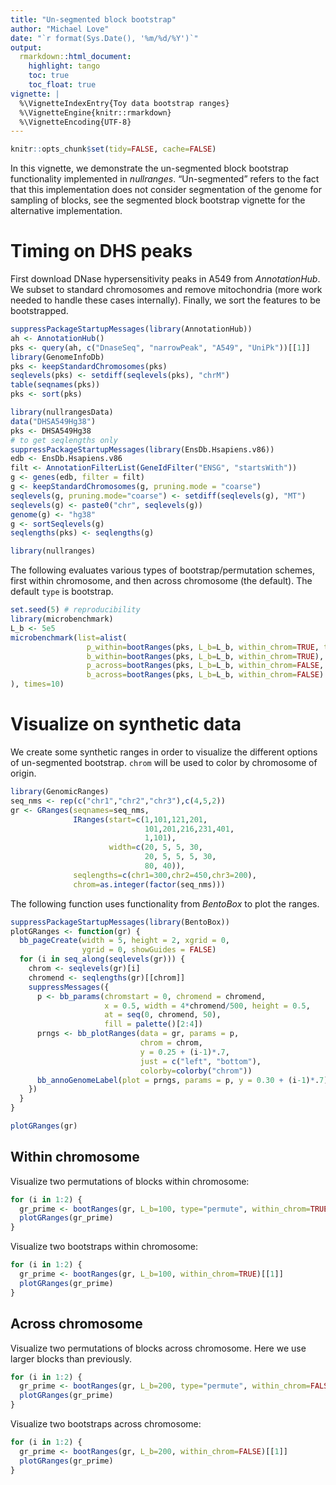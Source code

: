 ```yaml
---
title: "Un-segmented block bootstrap"
author: "Michael Love"
date: "`r format(Sys.Date(), '%m/%d/%Y')`"
output:
  rmarkdown::html_document:
    highlight: tango
    toc: true
    toc_float: true
vignette: |
  %\VignetteIndexEntry{Toy data bootstrap ranges}
  %\VignetteEngine{knitr::rmarkdown}
  %\VignetteEncoding{UTF-8}
---
```


```r
knitr::opts_chunk$set(tidy=FALSE, cache=FALSE)
```

In this vignette, we demonstrate the un-segmented block bootstrap
functionality implemented in *nullranges*. "Un-segmented" refers to
the fact that this implementation does not consider segmentation of
the genome for sampling of blocks, see the segmented block bootstrap
vignette for the alternative implementation.

# Timing on DHS peaks

First download DNase hypersensitivity peaks in A549 from
*AnnotationHub*.
We subset to standard chromosomes and remove mitochondria (more work
needed to handle these cases internally). Finally, we sort the
features to be bootstrapped.

```r
suppressPackageStartupMessages(library(AnnotationHub))
ah <- AnnotationHub()
pks <- query(ah, c("DnaseSeq", "narrowPeak", "A549", "UniPk"))[[1]]
library(GenomeInfoDb)
pks <- keepStandardChromosomes(pks)
seqlevels(pks) <- setdiff(seqlevels(pks), "chrM")
table(seqnames(pks))
pks <- sort(pks)
```

```r
library(nullrangesData)
data("DHSA549Hg38")
pks <- DHSA549Hg38
# to get seqlengths only
suppressPackageStartupMessages(library(EnsDb.Hsapiens.v86))
edb <- EnsDb.Hsapiens.v86
filt <- AnnotationFilterList(GeneIdFilter("ENSG", "startsWith"))
g <- genes(edb, filter = filt)
g <- keepStandardChromosomes(g, pruning.mode = "coarse")
seqlevels(g, pruning.mode="coarse") <- setdiff(seqlevels(g), "MT")
seqlevels(g) <- paste0("chr", seqlevels(g))
genome(g) <- "hg38"
g <- sortSeqlevels(g)
seqlengths(pks) <- seqlengths(g)
```

```r
library(nullranges)
```

The following evaluates various types of bootstrap/permutation
schemes, first within chromosome, and then across chromosome (the
default). The default `type` is bootstrap.

```r
set.seed(5) # reproducibility
library(microbenchmark)
L_b <- 5e5
microbenchmark(list=alist(
                 p_within=bootRanges(pks, L_b=L_b, within_chrom=TRUE, type="permute"),
                 b_within=bootRanges(pks, L_b=L_b, within_chrom=TRUE),
                 p_across=bootRanges(pks, L_b=L_b, within_chrom=FALSE, type="permute"),
                 b_across=bootRanges(pks, L_b=L_b, within_chrom=FALSE)
), times=10)
```

# Visualize on synthetic data

We create some synthetic ranges in order to visualize the different
options of un-segmented bootstrap.
`chrom` will be used to color by chromosome of origin.

```r
library(GenomicRanges)
seq_nms <- rep(c("chr1","chr2","chr3"),c(4,5,2))
gr <- GRanges(seqnames=seq_nms,
              IRanges(start=c(1,101,121,201,
                              101,201,216,231,401,
                              1,101),
                      width=c(20, 5, 5, 30,
                              20, 5, 5, 5, 30,
                              80, 40)),
              seqlengths=c(chr1=300,chr2=450,chr3=200),
              chrom=as.integer(factor(seq_nms)))
```

The following function uses functionality from *BentoBox* to plot the ranges.

```r
suppressPackageStartupMessages(library(BentoBox))
plotGRanges <- function(gr) {
  bb_pageCreate(width = 5, height = 2, xgrid = 0,
                ygrid = 0, showGuides = FALSE)
  for (i in seq_along(seqlevels(gr))) {
    chrom <- seqlevels(gr)[i]
    chromend <- seqlengths(gr)[[chrom]]
    suppressMessages({
      p <- bb_params(chromstart = 0, chromend = chromend,
                     x = 0.5, width = 4*chromend/500, height = 0.5,
                     at = seq(0, chromend, 50),
                     fill = palette()[2:4])
      prngs <- bb_plotRanges(data = gr, params = p,
                             chrom = chrom,
                             y = 0.25 + (i-1)*.7,
                             just = c("left", "bottom"),
                             colorby=colorby("chrom"))
      bb_annoGenomeLabel(plot = prngs, params = p, y = 0.30 + (i-1)*.7)
    })
  }
}
```

```r
plotGRanges(gr)
```

## Within chromosome

Visualize two permutations of blocks within chromosome:

```r
for (i in 1:2) {
  gr_prime <- bootRanges(gr, L_b=100, type="permute", within_chrom=TRUE)[[1]]
  plotGRanges(gr_prime)
}
```

Visualize two bootstraps within chromosome:

```r
for (i in 1:2) {
  gr_prime <- bootRanges(gr, L_b=100, within_chrom=TRUE)[[1]]
  plotGRanges(gr_prime)
}
```

## Across chromosome

Visualize two permutations of blocks across chromosome. Here we use
larger blocks than previously.

```r
for (i in 1:2) {
  gr_prime <- bootRanges(gr, L_b=200, type="permute", within_chrom=FALSE)[[1]]
  plotGRanges(gr_prime)
}
```

Visualize two bootstraps across chromosome:

```r
for (i in 1:2) {
  gr_prime <- bootRanges(gr, L_b=200, within_chrom=FALSE)[[1]]
  plotGRanges(gr_prime)
}
```
